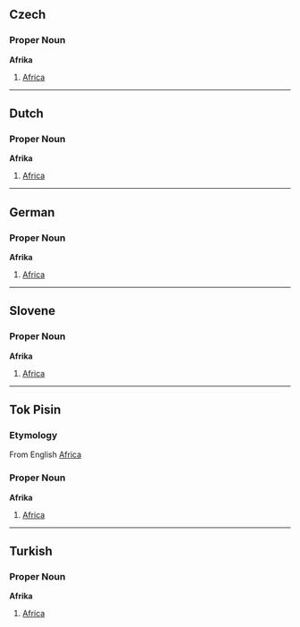 ==Czech==
===Proper Noun===
'''Afrika'''
# [[Africa]]

----

==Dutch==
===Proper Noun===
'''Afrika'''
# [[Africa]]

----

==German==
===Proper Noun===
'''Afrika'''
# [[Africa]]

----

==Slovene==
===Proper Noun===
'''Afrika'''
# [[Africa]]

----

==Tok Pisin==
===Etymology===
From English [[Africa]]

===Proper Noun===
'''Afrika'''
# [[Africa]]

----

==Turkish==
===Proper Noun===
'''Afrika'''
# [[Africa]]